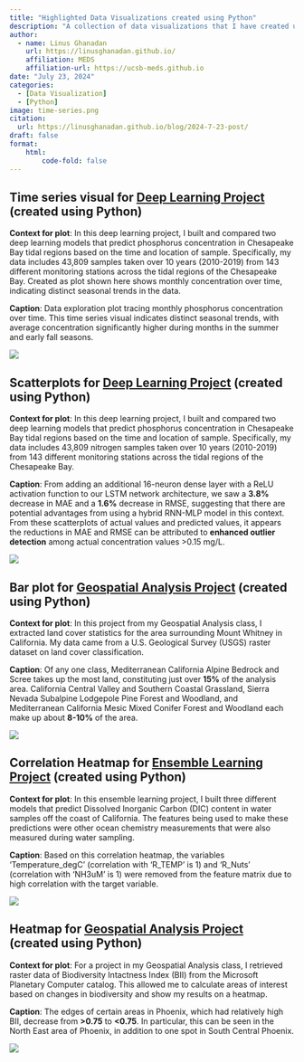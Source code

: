 ```yaml
---
title: "Highlighted Data Visualizations created using Python"
description: "A collection of data visualizations that I have created using the Python programming language."
author: 
  - name: Linus Ghanadan
    url: https://linusghanadan.github.io/
    affiliation: MEDS
    affiliation-url: https://ucsb-meds.github.io
date: "July 23, 2024"
categories:
  - [Data Visualization]
  - [Python]
image: time-series.png
citation:
  url: https://linusghanadan.github.io/blog/2024-7-23-post/
draft: false
format:
    html:
        code-fold: false
---
```


## Time series visual for [Deep Learning Project](https://linusghanadan.github.io/blog/2024-7-16-post/ml_chesapeakebay.html) (created using Python)

**Context for plot**: In this deep learning project, I built and compared two deep learning models that predict phosphorus concentration in Chesapeake Bay tidal regions based on the time and location of sample. Specifically, my data includes 43,809 samples taken over 10 years (2010-2019) from 143 different monitoring stations across the tidal regions of the Chesapeake Bay. Created as  plot shown here shows monthly concentration over time, indicating distinct seasonal trends in the data.

**Caption**: Data exploration plot tracing monthly phosphorus concentration over time. This time series visual indicates distinct seasonal trends, with average concentration significantly higher during months in the summer and early fall seasons.

![](time-series.png)

## Scatterplots for [Deep Learning Project](https://linusghanadan.github.io/blog/2024-7-16-post/ml_chesapeakebay.html) (created using Python)

**Context for plot**: In this deep learning project, I built and compared two deep learning models that predict phosphorus concentration in Chesapeake Bay tidal regions based on the time and location of sample. Specifically, my data includes 43,809 nitrogen samples taken over 10 years (2010-2019) from 143 different monitoring stations across the tidal regions of the Chesapeake Bay.

**Caption**: From adding an additional 16-neuron dense layer with a ReLU activation function to our LSTM network architecture, we saw a **3.8%** decrease in MAE and a **1.6%** decrease in RMSE, suggesting that there are potential advantages from using a hybrid RNN-MLP model in this context. From these scatterplots of actual values and predicted values, it appears the reductions in MAE and RMSE can be attributed to **enhanced outlier detection** among actual concentration values >0.15 mg/L.

![](deep-learning.jpeg)

## Bar plot for [Geospatial Analysis Project](https://linusghanadan.github.io/blog/2023-12-11-post/mt-whitney-land-cover.html) (created using Python)

**Context for plot**: In this project from my Geospatial Analysis class, I extracted land cover statistics for the area surrounding Mount Whitney in California. My data came from a U.S. Geological Survey (USGS) raster dataset on land cover classification.

**Caption**: Of any one class, Mediterranean California Alpine Bedrock and Scree takes up the most land, constituting just over **15%** of the analysis area. California Central Valley and Southern Coastal Grassland, Sierra Nevada Subalpine Lodgepole Pine Forest and Woodland, and Mediterranean California Mesic Mixed Conifer Forest and Woodland each make up about **8-10%** of the area.

![](cover-class.png)

## Correlation Heatmap for [Ensemble Learning Project](https://linusghanadan.github.io/blog/2024-4-3-post/dic-ml-models.html) (created using Python)

**Context for plot**: In this ensemble learning project, I built three different models that predict Dissolved Inorganic Carbon (DIC) content in water samples off the coast of California. The features being used to make these predictions were other ocean chemistry measurements that were also measured during water sampling.

**Caption**: Based on this correlation heatmap, the variables ‘Temperature_degC’ (correlation with ‘R_TEMP’ is 1) and ‘R_Nuts’ (correlation with ‘NH3uM’ is 1) were removed from the feature matrix due to high correlation with the target variable.

![](heatmap.png)

## Heatmap for [Geospatial Analysis Project](https://linusghanadan.github.io/blog/2023-12-13-post/phoenix_biodiversity.html) (created using Python)

**Context for plot**: For a project in my Geospatial Analysis class, I retrieved raster data of Biodiversity Intactness Index (BII) from the Microsoft Planetary Computer catalog. This allowed me to calculate areas of interest based on changes in biodiversity and show my results on a heatmap.

**Caption**: The edges of certain areas in Phoenix, which had relatively high BII, decrease from **>0.75** to **<0.75**. In particular, this can be seen in the North East area of Phoenix, in addition to one spot in South Central Phoenix.

![](phoenix_biodiversity.jpeg)